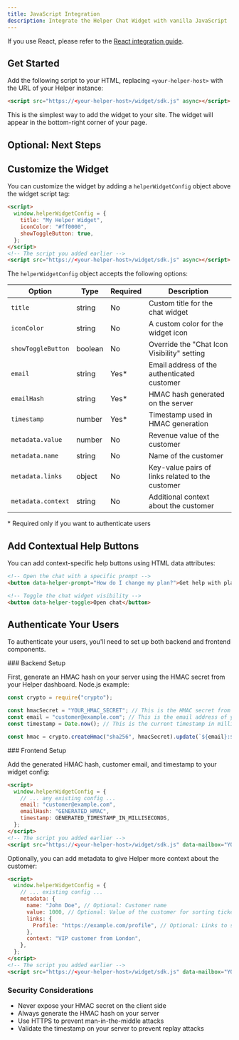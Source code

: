```yaml
---
title: JavaScript Integration
description: Integrate the Helper Chat Widget with vanilla JavaScript
---
```



<Callout>

If you use React, please refer to the [React integration guide](/widget/03-react-integration).

</Callout>

## Get Started

Add the following script to your HTML, replacing `<your-helper-host>` with the URL of your Helper instance:

```html
<script src="https://<your-helper-host>/widget/sdk.js" async></script>
```

This is the simplest way to add the widget to your site. The widget will appear in the bottom-right corner of your page.

## Optional: Next Steps

## Customize the Widget

You can customize the widget by adding a `helperWidgetConfig` object above the widget script tag:

```html
<script>
  window.helperWidgetConfig = {
    title: "My Helper Widget",
    iconColor: "#ff0000",
    showToggleButton: true,
  };
</script>
<!-- The script you added earlier -->
<script src="https://<your-helper-host>/widget/sdk.js" async></script>
```

The `helperWidgetConfig` object accepts the following options:

| Option             | Type    | Required | Description                                      |
| ------------------ | ------- | -------- | ------------------------------------------------ |
| `title`            | string  | No       | Custom title for the chat widget                 |
| `iconColor`        | string  | No       | A custom color for the widget icon               |
| `showToggleButton` | boolean | No       | Override the "Chat Icon Visibility" setting      |
| `email`            | string  | Yes\*    | Email address of the authenticated customer      |
| `emailHash`        | string  | Yes\*    | HMAC hash generated on the server                |
| `timestamp`        | number  | Yes\*    | Timestamp used in HMAC generation                |
| `metadata.value`   | number  | No       | Revenue value of the customer                    |
| `metadata.name`    | string  | No       | Name of the customer                             |
| `metadata.links`   | object  | No       | Key-value pairs of links related to the customer |
| `metadata.context` | string  | No       | Additional context about the customer |

\* Required only if you want to authenticate users

## Add Contextual Help Buttons

You can add context-specific help buttons using HTML data attributes:

```html
<!-- Open the chat with a specific prompt -->
<button data-helper-prompt="How do I change my plan?">Get help with plans</button>

<!-- Toggle the chat widget visibility -->
<button data-helper-toggle>Open chat</button>
```

## Authenticate Your Users

To authenticate your users, you'll need to set up both backend and frontend components.

<Steps>
<Step>
### Backend Setup

First, generate an HMAC hash on your server using the HMAC secret from your Helper dashboard. Node.js example:

```javascript
const crypto = require("crypto");

const hmacSecret = "YOUR_HMAC_SECRET"; // This is the HMAC secret from your Helper dashboard
const email = "customer@example.com"; // This is the email address of your authenticated customer
const timestamp = Date.now(); // This is the current timestamp in milliseconds

const hmac = crypto.createHmac("sha256", hmacSecret).update(`${email}:${timestamp}`).digest("hex"); // Format of content is "email:timestamp"
```

</Step>

<Step>
### Frontend Setup

Add the generated HMAC hash, customer email, and timestamp to your widget config:

```html
<script>
  window.helperWidgetConfig = {
    // ... any existing config ...
    email: "customer@example.com",
    emailHash: "GENERATED_HMAC",
    timestamp: GENERATED_TIMESTAMP_IN_MILLISECONDS,
  };
</script>
<!-- The script you added earlier -->
<script src="https://<your-helper-host>/widget/sdk.js" data-mailbox="YOUR_MAILBOX_SLUG" async></script>
```

Optionally, you can add metadata to give Helper more context about the customer:

```html
<script>
  window.helperWidgetConfig = {
    // ... existing config ...
    metadata: {
      name: "John Doe", // Optional: Customer name
      value: 1000, // Optional: Value of the customer for sorting tickets and VIP support
      links: {
        Profile: "https://example.com/profile", // Optional: Links to show in Helper alongside conversations from this customer
      },
      context: "VIP customer from London",
    },
  };
</script>
<!-- The script you added earlier -->
<script src="https://<your-helper-host>/widget/sdk.js" data-mailbox="YOUR_MAILBOX_SLUG" async></script>
```

</Step>
</Steps>

### Security Considerations

- Never expose your HMAC secret on the client side
- Always generate the HMAC hash on your server
- Use HTTPS to prevent man-in-the-middle attacks
- Validate the timestamp on your server to prevent replay attacks
